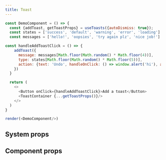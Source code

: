```yaml
---
title: Toast
---
```


```javascript live noinline
const DemoComponent = () => {
  const {addToast, getToastProps} = useToasts({autoDismiss: true});
  const states = ['success', 'default', 'warning', 'error', 'loading']
  const messages = ['hello!', 'oopsies', 'try again plz', 'nice job!']

const handleAddToastClick = () => {
    addToast({
      message: messages[Math.floor(Math.random() * Math.floor(4))],
      type: states[Math.floor(Math.random() * Math.floor(5))],
      action: {text: 'Undo', handleOnClick: () => window.alert('hi'), ariaLabel: "Undo approval"}
    })
  }

  return (
    <>
      <Button onClick={handleAddToastClick}>Add a toast</Button>
      <ToastContainer {...getToastProps()}/>
    </>
  )
}

render(<DemoComponent/>)
```

## System props


## Component props
